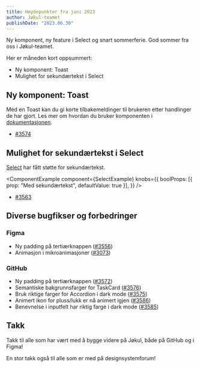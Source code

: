 ```yaml
---
title: Høydepunkter fra juni 2023
author: Jøkul-teamet
publishDate: "2023.06.30"
---
```



<Ingress>Ny komponent, ny feature i Select og snart sommerferie. God sommer fra oss i Jøkul-teamet.</Ingress>

Her er måneden kort oppsummert:

-   Ny komponent: Toast
-   Mulighet for sekundærtekst i Select

## Ny komponent: Toast

Med en Toast kan du gi korte tilbakemeldinger til brukeren etter handlinger de har gjort. Les mer om hvordan du bruker komponenten i [dokumentasjonen](https://jokul.fremtind.no/komponenter/toast/).

<ComponentExample component={ToastExample} />

-   [#3574](https://github.com/fremtind/jokul/pull/3574)

## Mulighet for sekundærtekst i Select

[Select](/komponenter/select) har fått støtte for sekundærtekst.

<ComponentExample
    component={SelectExample}
    knobs={{
        boolProps: [{ prop: "Med sekundærtekst", defaultValue: true }],
    }}
/>

-   [#3563](https://github.com/fremtind/jokul/pull/3563)

## Diverse bugfikser og forbedringer

### Figma

-   Ny padding på tertiærknappen ([#3556](https://github.com/fremtind/jokul/issues/3556))
-   Animasjon i mikroanimasjoner ([#3073](https://github.com/fremtind/jokul/issues/3073))

### GitHub

-   Ny padding på tertiærknappen ([#3572](https://github.com/fremtind/jokul/pull/3572))
-   Semantiske bakgrunnsfarger for TaskCard ([#3576](https://github.com/fremtind/jokul/pull/3576))
-   Bruk riktige farger for Accordion i dark mode ([#3575](https://github.com/fremtind/jokul/pull/3575))
-   Animert ikon for pluss/lukk er nå animert igjen ([#3586](https://github.com/fremtind/jokul/pull/3586))
-   Benevnelse i inputfelt har riktig farge i dark mode ([#3585](https://github.com/fremtind/jokul/pull/3585))

## Takk

Takk til alle som har vært med å bygge videre på Jøkul, både på GitHub og i Figma!

En stor takk også til alle som er med på designsystemforum!
